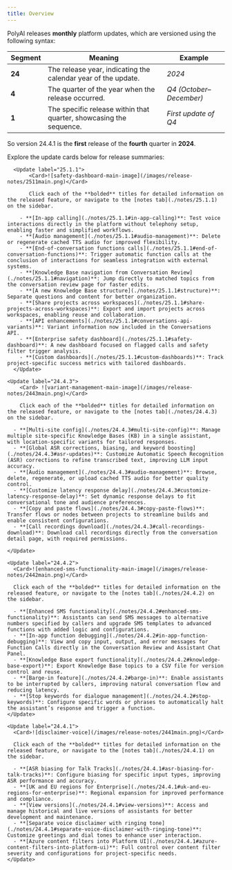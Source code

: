 ```yaml
---
title: Overview
---
```


PolyAI releases **monthly** platform updates, which are versioned using the following syntax:

| Segment    | Meaning                                   | Example               |
|------------|-------------------------------------------|-----------------------|
| **24**     | The release year, indicating the calendar year of the update. | *2024*                |
| **4**      | The quarter of the year when the release occurred. | *Q4 (October–December)* |
| **1**      | The specific release within that quarter, showcasing the sequence. | *First update of Q4*  |

So version 24.4.1 is the **first** release of the **fourth** quarter in **2024**.

Explore the update cards below for release summaries:

      <Update label="25.1.1">
           <Card>![safety-dashboard-main-image](/images/release-notes/2511main.png)</Card>

           Click each of the **bolded** titles for detailed information on the released feature, or navigate to the [notes tab](./notes/25.1.1) on the sidebar.

        - **[In-app calling](./notes/25.1.1#in-app-calling)**: Test voice interactions directly in the platform without telephony setup, enabling faster and simplified workflows.
        - **[Audio management](./notes/25.1.1#audio-management)**: Delete or regenerate cached TTS audio for improved flexibility.
        - **[End-of-conversation functions calls](./notes/25.1.1#end-of-conversation-functions)**: Trigger automatic function calls at the conclusion of interactions for seamless integration with external systems.
        - **[Knowledge Base navigation from Conversation Review](./notes/25.1.1#navigation)**: Jump directly to matched topics from the conversation review page for faster edits.
        - **[A new Knowledge Base structure](./notes/25.1.1#structure)**: Separate questions and content for better organization.
        - **[Share projects across workspaces](./notes/25.1.1#share-projects-across-workspaces)**: Export and import projects across workspaces, enabling reuse and collaboration.
        - **[API enhancements](./notes/25.1.1#conversations-api-variants)**: Variant information now included in the Conversations API.
        - **[Enterprise safety dashboard](./notes/25.1.1#safety-dashboard)**: A new dashboard focused on flagged calls and safety filter trigger analysis.
        - **[Custom dashboards](./notes/25.1.1#custom-dashboards)**: Track project-specific success metrics with tailored dashboards.
      </Update>

    <Update label="24.4.3">
        <Card> ![variant-management-main-image](/images/release-notes/2443main.png)</Card>

        Click each of the **bolded** titles for detailed information on the released feature, or navigate to the [notes tab](./notes/24.4.3) on the sidebar.

      - **[Multi-site config](./notes/24.4.3#multi-site-config)**: Manage multiple site-specific Knowledge Bases (KB) in a single assistant, with location-specific variants for tailored responses.
      - **[Global ASR corrections, biasing, and keyword boosting](./notes/24.4.3#asr-updates)**: Customize Automatic Speech Recognition (ASR) corrections to refine transcribed text, improving LLM input accuracy.
      - **[Audio management](./notes/24.4.3#audio-management)**: Browse, delete, regenerate, or upload cached TTS audio for better quality control.
      - **[Customize latency response delay](./notes/24.4.3#customize-latency-response-delay)**: Set dynamic response delays to fit conversational tone and audience preferences.
      - **[Copy and paste flows](./notes/24.4.3#copy-paste-flows)**: Transfer flows or nodes between projects to streamline builds and enable consistent configurations.
      - **[Call recordings download](./notes/24.4.3#call-recordings-download)**: Download call recordings directly from the conversation detail page, with required permissions.

    </Update>

    <Update label="24.4.2">
      <Card>![enhanced-sms-functionality-main-image](/images/release-notes/2442main.png)</Card>

      Click each of the **bolded** titles for detailed information on the released feature, or navigate to the [notes tab](./notes/24.4.2) on the sidebar.

      - **[Enhanced SMS functionality](./notes/24.4.2#enhanced-sms-functionality)**: Assistants can send SMS messages to alternative numbers specified by callers and upgrade SMS templates to advanced functions with added logic and configurations.
      - **[In-app function debugging](./notes/24.4.2#in-app-function-debugging)**: View and copy input, output, and error messages for Function Calls directly in the Conversation Review and Assistant Chat Panel.
      - **[Knowledge Base export functionality](./notes/24.4.2#knowledge-base-export)**: Export Knowledge Base topics to a CSV file for version control and reuse.
      - **[Barge-in feature](./notes/24.4.2#barge-in)**: Enable assistants to be interrupted by callers, improving natural conversation flow and reducing latency.
      - **[Stop keywords for dialogue management](./notes/24.4.2#stop-keywords)**: Configure specific words or phrases to automatically halt the assistant’s response and trigger a function.
    </Update>

    <Update label="24.4.1">
      <Card>![disclaimer-voice](/images/release-notes/2441main.png)</Card>

      Click each of the **bolded** titles for detailed information on the released feature, or navigate to the [notes tab](./notes/24.4.1) on the sidebar.

      - **[ASR biasing for Talk Tracks](./notes/24.4.1#asr-biasing-for-talk-tracks)**: Configure biasing for specific input types, improving ASR performance and accuracy.
      - **[UK and EU regions for Enterprise](./notes/24.4.1#uk-and-eu-regions-for-enterprise)**: Regional expansion for improved performance and compliance.
      - **[View versions](./notes/24.4.1#view-versions)**: Access and manage historical and live versions of assistants for better development and maintenance.
      - **[Separate voice disclaimer with ringing tone](./notes/24.4.1#separate-voice-disclaimer-with-ringing-tone)**: Customize greetings and dial tones to enhance user interaction.
      - **[Azure content filters into Platform UI](./notes/24.4.1#azure-content-filters-into-platform-ui)**: Full control over content filter severity and configurations for project-specific needs.
    </Update>